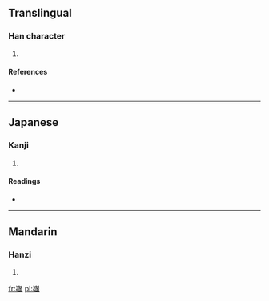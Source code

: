 ==Translingual==

===Han character===
{{Han char|rn=46|rad=山|as=11|sn=14|four=2223<sub>6</sub>|canj=山弓戈戈 (UNII), 山弓口戈 (UNRI), X山弓口戈 (XUNRI)}}

# {{defn|Han|sort=山11}}

====References====
* {{Han ref|kx=0318.020|dkj=08383|dj=0618.250|hdz=10795.140|uh=5D79|ud=23929|bh=E1B0|bd=57776}}

----

==Japanese==

===Kanji===
{{ja-kanji|grade=|rs=山11}}

# {{defn|lang=ja|sort=山11}}

====Readings====
* {{ja-readings|on=[[きょう]] (kyō), [[ごう]] (gō)|kun=}}

----

==Mandarin==

===Hanzi===
{{cmn-hanzi|pin=[[jiàng]] ([[jiang4]])|wg=chiang<sup>4</sup>}}

# {{defn|lang=cmn|sort=山11}}

[[fr:嵹]]
[[pl:嵹]]